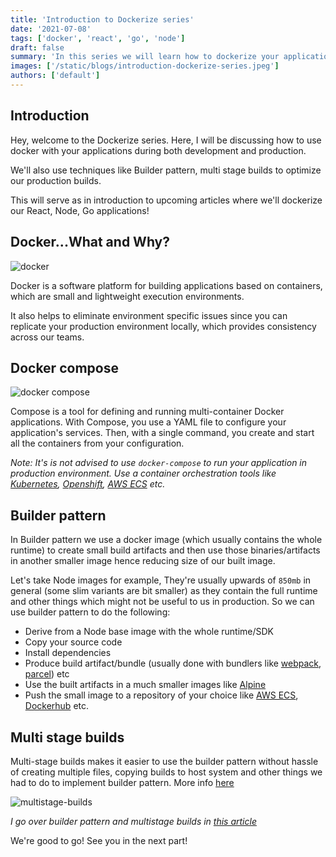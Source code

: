 ```yaml
---
title: 'Introduction to Dockerize series'
date: '2021-07-08'
tags: ['docker', 'react', 'go', 'node']
draft: false
summary: 'In this series we will learn how to dockerize your applications'
images: ['/static/blogs/introduction-dockerize-series.jpeg']
authors: ['default']
---
```


## Introduction

Hey, welcome to the Dockerize series. Here, I will be discussing how to use docker with your applications during both development and production.

We'll also use techniques like Builder pattern, multi stage builds to optimize our production builds.

This will serve as in introduction to upcoming articles where we'll dockerize our React, Node, Go applications!

## Docker...What and Why?

![docker](https://dev-to-uploads.s3.amazonaws.com/uploads/articles/yxmtjpt9xsbw9ekirvtb.png)

Docker is a software platform for building applications based on containers, which are small and lightweight execution environments.

It also helps to eliminate environment specific issues since you can replicate your production environment locally, which provides consistency across our teams.

## Docker compose

![docker compose](https://dev-to-uploads.s3.amazonaws.com/uploads/articles/dggbomqzi96semopyqj7.jpeg)

Compose is a tool for defining and running multi-container Docker applications. With Compose, you use a YAML file to configure your application's services. Then, with a single command, you create and start all the containers from your configuration.

_Note: It's is not advised to use `docker-compose` to run your application in production environment. Use a container orchestration tools like [Kubernetes](https://kubernetes.io/), [Openshift](https://www.openshift.com/), [AWS ECS](https://aws.amazon.com/ecs/) etc._

## Builder pattern

In Builder pattern we use a docker image (which usually contains the whole runtime) to create small build artifacts and then use those binaries/artifacts in another smaller image hence reducing size of our built image.

Let's take Node images for example, They're usually upwards of `850mb` in general (some slim variants are bit smaller) as they contain the full runtime and other things which might not be useful to us in production. So we can use builder pattern to do the following:

- Derive from a Node base image with the whole runtime/SDK
- Copy your source code
- Install dependencies
- Produce build artifact/bundle (usually done with bundlers like [webpack](https://webpack.js.org/), [parcel](https://parceljs.org/)) etc
- Use the built artifacts in a much smaller images like [Alpine](https://hub.docker.com/_/alpine/)
- Push the small image to a repository of your choice like [AWS ECS](https://aws.amazon.com/ecr/), [Dockerhub](https://hub.docker.com/) etc.

## Multi stage builds

Multi-stage builds makes it easier to use the builder pattern without hassle of creating multiple files, copying builds to host system and other things we had to do to implement builder pattern. More info [here](https://docs.docker.com/develop/develop-images/multistage-build/)

![multistage-builds](https://dev-to-uploads.s3.amazonaws.com/uploads/articles/wr60sw1164d4eye8lew7.png)

_I go over builder pattern and multistage builds in [this article](https://azamiftikhar.dev/blog/art-of-building-small-container)_

We're good to go! See you in the next part!

